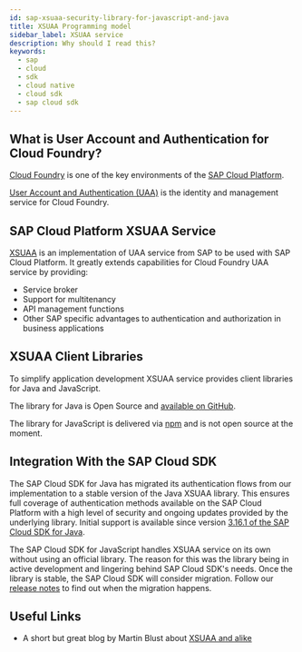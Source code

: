 ```yaml
---
id: sap-xsuaa-security-library-for-javascript-and-java
title: XSUAA Programming model
sidebar_label: XSUAA service
description: Why should I read this?
keywords:
  - sap
  - cloud
  - sdk
  - cloud native
  - cloud sdk
  - sap cloud sdk
---
```


## What is User Account and Authentication for Cloud Foundry?

[Cloud Foundry](https://help.sap.com/viewer/3504ec5ef16548778610c7e89cc0eac3/Cloud/en-US/9c7092c7b7ae4d49bc8ae35fdd0e0b18.html) is one of the key environments of the [SAP Cloud Platform](https://www.sap.com/products/cloud-platform.html).

[User Account and Authentication (UAA)](https://docs.cloudfoundry.org/concepts/architecture/uaa.html) is the identity and management service for Cloud Foundry.

## SAP Cloud Platform XSUAA Service

[XSUAA](https://help.sap.com/viewer/65de2977205c403bbc107264b8eccf4b/Cloud/en-US/ea0281368f11472b8d2b145a2a28666c.html) is an implementation of UAA service from SAP to be used with SAP Cloud Platform.
It greatly extends capabilities for Cloud Foundry UAA service by providing:

- Service broker
- Support for multitenancy
- API management functions
- Other SAP specific advantages to authentication and authorization in business applications

## XSUAA Client Libraries

To simplify application development XSUAA service provides client libraries for Java and JavaScript.

The library for Java is Open Source and [available on GitHub](https://github.com/SAP/cloud-security-xsuaa-integration).

The library for JavaScript is delivered via [npm](https://www.npmjs.com/package/@sap/xssec) and is not open source at the moment.

## Integration With the SAP Cloud SDK

The SAP Cloud SDK for Java has migrated its authentication flows from our implementation to a stable version of the Java XSUAA library.
This ensures full coverage of authentication methods available on the SAP Cloud Platform with a high level of security and ongoing updates provided by the underlying library.
Initial support is available since version [3.16.1 of the SAP Cloud SDK for Java](../java/release-notes-sap-cloud-sdk-for-java#3161).

The SAP Cloud SDK for JavaScript handles XSUAA service on its own without using an official library.
The reason for this was the library being in active development and lingering behind SAP Cloud SDK's needs.
Once the library is stable, the SAP Cloud SDK will consider migration.
Follow our [release notes](../js/release-notes-sap-cloud-sdk-for-javascript-and-typescript) to find out when the migration happens.

## Useful Links

- A short but great blog by Martin Blust about [XSUAA and alike](https://blogs.sap.com/2019/01/07/uaa-xsuaa-platform-uaa-cfuaa-what-is-it-all-about/)
